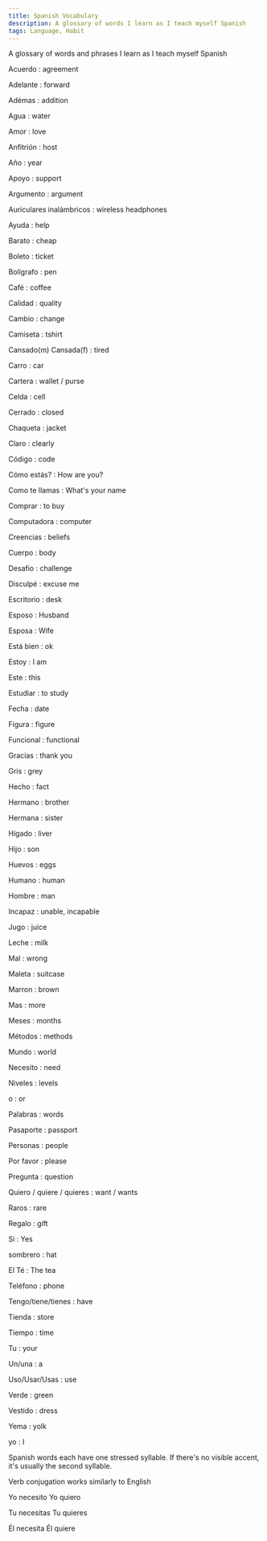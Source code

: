 ```yaml
---
title: Spanish Vocabulary
description: A glossary of words I learn as I teach myself Spanish
tags: Language, Habit
---
```


A glossary of words and phrases I learn as I teach myself Spanish

Acuerdo
: agreement

Adelante
: forward

Adémas
: addition

Agua
: water

Amor
: love

Anfitrión
: host

Año
: year

Apoyo
: support

Argumento
: argument

Auriculares inalámbricos
: wireless headphones

Ayuda
: help

Barato
: cheap

Boleto
: ticket

Bolígrafo
: pen

Café
: coffee

Calidad
: quality

Cambio
: change

Camiseta
: tshirt

Cansado(m) Cansada(f)
: tired

Carro
: car

Cartera
: wallet / purse

Celda
: cell

Cerrado
: closed

Chaqueta
: jacket

Claro
: clearly

Código
: code

Cómo estás?
: How are you?

Como te llamas
: What's your name

Comprar
: to buy

Computadora
: computer

Creencias
: beliefs

Cuerpo
: body

Desafio
: challenge

Disculpé
: excuse me

Escritorio
: desk

Esposo
: Husband

Esposa
: Wife

Está bien
: ok

Estoy
: I am

Este
: this

Estudiar
: to study

Fecha
: date

Figura
: figure

Funcional
: functional

Gracias
: thank you

Gris
: grey

Hecho
: fact

Hermano
: brother

Hermana
: sister

Hígado
: liver

Hijo
: son

Huevos
: eggs

Humano
: human

Hombre
: man

Incapaz
: unable, incapable

Jugo
: juice

Leche
: milk

Mal
: wrong

Maleta
: suitcase

Marron
: brown

Mas
: more

Meses
: months

Métodos
: methods

Mundo
: world

Necesito
: need

Niveles
: levels

o
: or

Palabras
: words

Pasaporte
: passport

Personas
: people

Por favor
: please

Pregunta
: question

Quiero / quiere / quieres
: want / wants

Raros
: rare

Regalo
: gift

Si
: Yes

sombrero
: hat

El Té
: The tea

Teléfono
: phone

Tengo/tiene/tienes
: have

Tienda
: store

Tiempo
: time

Tu
: your

Un/una
: a

Uso/Usar/Usas
: use

Verde
: green

Vestido
: dress

Yema
: yolk

yo
: I

Spanish words each have one stressed syllable. If there's no visible accent, it's usually the second syllable.

Verb conjugation works similarly to English

Yo necesito
Yo quiero

Tu necesitas
Tu quieres

Él necesita
Él quiere
